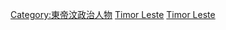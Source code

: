 {{catmore}}

[[Category:東帝汶政治人物|Category:東帝汶政治人物]]
[[Category:亚洲各国总统|Timor Leste]]
[[Category:各国国家元首|Timor Leste]]